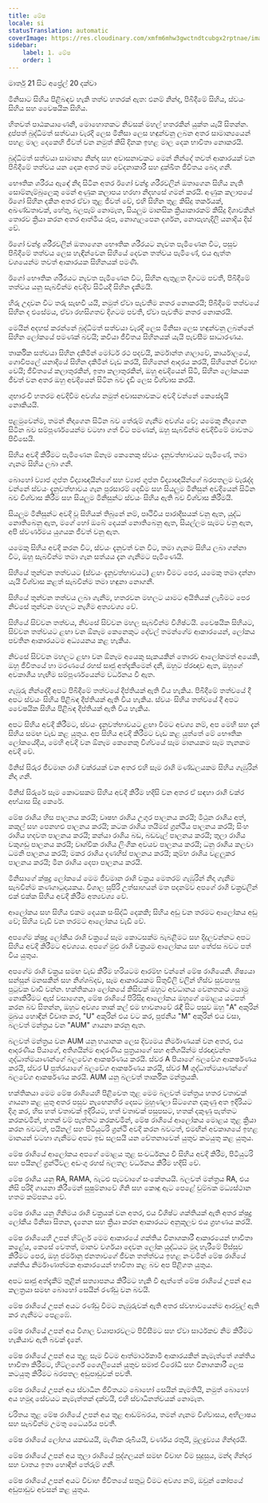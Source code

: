 ```yaml
---
title: මේෂ
locale: si
statusTranslation: automatic
coverImage: https://res.cloudinary.com/xmfm6mhw3gwctndtcubgx2rptnae/image/upload/v1741354450/small_cover_tratado_esoterico_de_astrologia_hermetica_6210a35442.webp
sidebar:
    label: 1. මේෂ
    order: 1
---
```

මාර්තු 21 සිට අප්‍රේල් 20 දක්වා

මිනිසාට සිහිය පිළිබඳව හැකි තත්ව හතරක් ඇත: එනම් නින්ද, පිබිදීමේ සිහිය, ස්වයං සිහිය සහ වෛෂයික සිහිය.

හිතවත් පාඨකයාණෙනි, මොහොතකට නිවසක් මහල් හතරකින් යුක්ත යැයි සිතන්න. දුප්පත් බුද්ධිමත් සත්වයා වැරදි ලෙස මිනිසා ලෙස හඳුන්වනු ලබන අතර සාමාන්‍යයෙන් පහළ මාල දෙකෙහි ජීවත් වන නමුත් කිසි දිනක ඉහළ මාල දෙක භාවිතා නොකරයි.

බුද්ධිමත් සත්වයා සාමාන්‍ය නින්ද සහ අවාසනාවකට මෙන් නින්දේ තවත් ආකාරයක් වන පිබිදීමේ තත්වය යන දෙක අතර තම වේදනාකාරී සහ දුක්ඛිත ජීවිතය බෙදා ගනී.

භෞතික ශරීරය ඇඳේ නිදා සිටින අතර ඊගෝ චන්ද්‍ර ශරීරවලින් ඔතාගෙන සිහිය නැති සොම්නැම්බුලෙකු මෙන් අණුක කලාපය හරහා නිදහසේ ගමන් කරයි. අණුක කලාපයේ ඊගෝ සිහින දකින අතර ඒවා තුළ ජීවත් වේ, එහි සිහින තුළ කිසිදු තර්කයක්, අඛණ්ඩතාවක්, හේතු, බලපෑම් නොමැත, සියලුම මානසික ක්‍රියාකාරකම් කිසිදු දිශාවකින් තොරව ක්‍රියා කරන අතර ආත්මීය රූප, නොගැලපෙන දර්ශන, නොපැහැදිලි යනාදිය දිස් වේ.

ඊගෝ චන්ද්‍ර ශරීරවලින් ඔතාගෙන භෞතික ශරීරයට නැවත පැමිණෙන විට, පසුව පිබිදීමේ තත්වය ලෙස හැඳින්වෙන සිහියේ දෙවන තත්වය පැමිණේ, එය ඇත්ත වශයෙන්ම තවත් ආකාරයක සිහිනයක් පමණි.

ඊගෝ භෞතික ශරීරයට නැවත පැමිණෙන විට, සිහින ඇතුළත දිගටම පවතී, පිබිදීමේ තත්වය යනු සැබවින්ම අවදිව සිටියදී සිහින දැකීමයි.

හිරු උදාවන විට තරු සැඟවී යයි, නමුත් ඒවා පැවතීම නතර නොකරයි; පිබිදීමේ තත්වයේ සිහින ද එසේමය, ඒවා රහසිගතව දිගටම පවතී, ඒවා පැවතීම නතර නොකරයි.

මෙයින් අදහස් කරන්නේ බුද්ධිමත් සත්වයා වැරදි ලෙස මිනිසා ලෙස හඳුන්වනු ලබන්නේ සිහින ලෝකයේ පමණක් බවයි; කවියා ජීවිතය සිහිනයක් යැයි පැවසීම සාධාරණය.

තාර්කික සත්වයා සිහින දකිමින් මෝටර් රථ පදවයි, කර්මාන්ත ශාලාවේ, කාර්යාලයේ, ගොවිපලේ යනාදියේ සිහින දකිමින් වැඩ කරයි, සිහිනෙන් ආදරය කරයි, සිහිනෙන් විවාහ වෙයි; ජීවිතයේ කලාතුරකින්, ඉතා කලාතුරකින්, ඔහු අවදියෙන් සිටී, සිහින ලෝකයක ජීවත් වන අතර ඔහු අවදියෙන් සිටින බව දැඩි ලෙස විශ්වාස කරයි.

ශුභාරංචි හතරම අවදිවීම අවශ්ය නමුත් අවාසනාවකට අවදි වන්නේ කෙසේදැයි නොකියයි.

පළමුවෙන්ම, තමන් නිදාගෙන සිටින බව තේරුම් ගැනීම අවශ්ය වේ; යමෙකු නිදාගෙන සිටින බව සම්පූර්ණයෙන්ම වටහා ගත් විට පමණක්, ඔහු සැබවින්ම අවදිවීමේ මාවතට පිවිසෙයි.

සිහිය අවදි කිරීමට පැමිණෙන ඕනෑම කෙනෙකු ස්වයං දැනුවත්භාවයට පැමිණේ, තමා ගැනම සිහිය ලබා ගනී.

බොහෝ ව්‍යාජ ගුප්ත විද්‍යාඥයින්ගේ සහ ව්‍යාජ ගුප්ත විද්‍යාඥයින්ගේ බරපතලම වැරැද්ද වන්නේ ස්වයං දැනුවත්භාවය ගැන පුරසාරම් දෙඩීම සහ සියලුම මිනිසුන් අවදියෙන් සිටින බව විශ්වාස කිරීම සහ සියලුම මිනිසුන්ට ස්වයං සිහිය ඇති බව විශ්වාස කිරීමයි.

සියලුම මිනිසුන්ට අවදි වූ සිහියක් තිබුනේ නම්, පෘථිවිය පාරාදීසයක් වනු ඇත, යුද්ධ නොතිබෙනු ඇත, මගේ හෝ ඔබේ දෙයක් නොතිබෙනු ඇත, සියල්ලම සැමට වනු ඇත, අපි ස්වර්ණමය යුගයක ජීවත් වනු ඇත.

යමෙකු සිහිය අවදි කරන විට, ස්වයං දැනුවත් වන විට, තමා ගැනම සිහිය ලබා ගන්නා විට, ඔහු සැබවින්ම තමා ගැන සත්යය දැන ගැනීමට පැමිණෙයි.

සිහියේ තුන්වන තත්වයට (ස්වයං දැනුවත්භාවයට) ළඟා වීමට පෙර, යමෙකු තමා දන්නා යැයි විශ්වාස කළත් සැබවින්ම තමා හඳුනා නොගනී.

සිහියේ තුන්වන තත්වය ලබා ගැනීම, හතරවන මහලට යාමට අයිතියක් ලැබීමට පෙර නිවසේ තුන්වන මහලට නැගීම අත්‍යවශ්‍ය වේ.

සිහියේ සිව්වන තත්වය, නිවසේ සිව්වන මහල සැබවින්ම විශිෂ්ටයි. වෛෂයික සිහියට, සිව්වන තත්වයට ළඟා වන ඕනෑම කෙනෙකුට දේවල් තමන්ගේම ආකාරයෙන්, ලෝකය පවතින ආකාරයටම අධ්‍යයනය කළ හැකිය.

නිවසේ සිව්වන මහලට ළඟා වන ඕනෑම අයෙකු සැකයකින් තොරව ආලෝකමත් අයෙකි, ඔහු ජීවිතයේ හා මරණයේ රහස් සෘජු අත්දැකීමෙන් දනී, ඔහුට ප්රඥාව ඇත, ඔහුගේ අවකාශීය හැඟීම සම්පූර්ණයෙන්ම වර්ධනය වී ඇත.

ගැඹුරු නින්දේදී අපට පිබිදීමේ තත්වයේ දීප්තියක් ඇති විය හැකිය. පිබිදීමේ තත්වයේ දී අපට ස්වයං සිහිය පිළිබඳ දීප්තියක් ඇති විය හැකිය. ස්වයං සිහිය තත්වයේ දී අපට වෛෂයික සිහිය පිළිබඳ දීප්තියක් ඇති විය හැකිය.

අපට සිහිය අවදි කිරීමට, ස්වයං දැනුවත්භාවයට ළඟා වීමට අවශ්‍ය නම්, අප මෙහි සහ දැන් සිහිය සමඟ වැඩ කළ යුතුය. අප සිහිය අවදි කිරීමට වැඩ කළ යුත්තේ මේ භෞතික ලෝකයේදීය, මෙහි අවදි වන ඕනෑම කෙනෙකු විශ්වයේ සෑම මානයකම සෑම තැනකම අවදි වේ.

මිනිස් සිරුර ජීවමාන රාශි චක්රයක් වන අතර එහි සෑම රාශි මණ්ඩලයකම සිහිය ගැඹුරින් නිදා ගනී.

මිනිස් සිරුරේ සෑම කොටසකම සිහිය අවදි කිරීම හදිසි වන අතර ඒ සඳහා රාශි චක්ර අභ්යාස සිදු කෙරේ.

මේෂ රාශිය හිස පාලනය කරයි; වෘෂභ රාශිය උගුර පාලනය කරයි; මිථුන රාශිය අත්, කකුල් සහ පෙනහළු පාලනය කරයි; කටක රාශිය තයිමස් ග්‍රන්ථිය පාලනය කරයි; සිංහ රාශිය හදවත පාලනය කරයි; කන්යා රාශිය බඩ, බඩවැල් පාලනය කරයි; තුලා රාශිය වකුගඩු පාලනය කරයි; වෘශ්චික රාශිය ලිංගික අවයව පාලනය කරයි; ධනු රාශිය කලවා ධමනි පාලනය කරයි; මකර රාශිය දණහිස් පාලනය කරයි; කුම්භ රාශිය වළලුකර පාලනය කරයි; මීන රාශිය දෙපා පාලනය කරයි.

මිනිසාගේ ක්ෂුද්‍ර ලෝකයේ මෙම ජීවමාන රාශි චක්‍රය මෙතරම් ගැඹුරින් නිදා ගැනීම සැබවින්ම කණගාටුදායකය. විශාල සුපිරි උත්සාහයන් මත පදනම්ව අපගේ රාශි චක්‍රවලින් එක් එක්ක සිහිය අවදි කිරීම අත්‍යවශ්‍ය වේ.

ආලෝකය සහ සිහිය එකම දෙයක සංසිද්ධි දෙකකි; සිහිය අඩු වන තරමට ආලෝකය අඩු වේ; සිහිය වැඩි වන තරමට ආලෝකය වැඩි වේ.

අපගේම ක්ෂුද්‍ර ලෝකීය රාශි චක්‍රයේ සෑම කොටසක්ම බැබළීමට සහ දිදුලවන්නට අපට සිහිය අවදි කිරීමට අවශ්‍යය. අපගේ මුළු රාශි චක්‍රයම ආලෝකය සහ තේජස බවට පත් විය යුතුය.

අපගේම රාශි චක්‍රය සමඟ වැඩ කිරීම හරියටම ආරම්භ වන්නේ මේෂ රාශියෙනි. ශිෂ්‍යයා සන්සුන් මනසකින් සහ නිශ්ශබ්දව, සෑම ආකාරයකම සිතුවිලි වලින් හිස්ව සුවපහසු පුටුවක වාඩි වන්න. භක්තිකයා ලෝකයේ කිසිවක් ඔහුට අවධානය වෙනතකට යොමු නොකිරීමට ඇස් වසාගෙන, මේෂ රාශියේ පිරිසිදු ආලෝකය ඔහුගේ මොළය යටපත් කරන බව සිතන්න, ඔහුට අවශ්‍ය තාක් කල් එම භාවනාවේ රැඳී සිට පසුව ඔහු "A" අකුරින් මුඛය හොඳින් විවෘත කර, "U" අකුරින් එය වට කර, පූජනීය "M" අකුරින් එය වසා, බලවත් මන්ත්‍රය වන "AUM" ගායනා කරනු ඇත.

බලවත් මන්ත්‍රය වන AUM යනු භයානක ලෙස දිව්‍යමය නිර්මාණයක් වන අතර, එය ආදරණීය පියාගේ, අතිශයින්ම ආදරණීය පුත්‍රයාගේ සහ අතිශයින්ම ප්රඥාවන්ත ශුද්ධාත්මයාණන්ගේ බලවේග ආකර්ෂණය කරයි. ස්වර A පියාගේ බලවේග ආකර්ෂණය කරයි, ස්වර U පුත්රයාගේ බලවේග ආකර්ෂණය කරයි, ස්වර M ශුද්ධාත්මයාණන්ගේ බලවේග ආකර්ෂණය කරයි. AUM යනු බලවත් තාර්කික මන්ත්‍රයකි.

භක්තිකයා මෙම මේෂ රාශියෙහි පිළිවෙත තුළ මෙම බලවත් මන්ත්‍රය හතර වතාවක් ගායනා කළ යුතු අතර පසුව නැඟෙනහිර දෙසට මුහුණලා සිටගෙන දකුණු අත ඉදිරියට දිගු කර, හිස හත් වතාවක් ඉදිරියට, හත් වතාවක් පසුපසට, හතක් දකුණු පැත්තට කරකවමින්, හතක් වම් පැත්තට කරකවමින්, මේෂ රාශියේ ආලෝකය මොළය තුළ ක්‍රියා කරන බවටත්, පයිනල් සහ පිටියුටරි ග්‍රන්ථි අවදි කරන බවටත්, එමඟින් අවකාශයේ ඉහළ මානයන් වටහා ගැනීමට අපට ඉඩ සලසයි යන චේතනාවෙන් යුතුව කටයුතු කළ යුතුය.

මේෂ රාශියේ ආලෝකය අපගේ මොළය තුළ සංවර්ධනය වී සිහිය අවදි කිරීම, පිටියුටරි සහ පයිනල් ග්‍රන්ථිවල අඩංගු රහස් බලතල වර්ධනය කිරීම හදිසි වේ.

මේෂ රාශිය යනු RA, RAMA, බැටළු පැටවාගේ සංකේතයයි. බලවත් මන්ත්‍රය RA, එය නිසි පරිදි ගායනා කිරීමෙන් සුෂුම්නාවේ ගිනි සහ කොඳු ඇට පෙළේ චුම්බක මධ්‍යස්ථාන හතම කම්පනය වේ.

මේෂ රාශිය යනු ගිනිමය රාශි චක්‍රයක් වන අතර, එය විශිෂ්ට ශක්තියක් ඇති අතර ක්ෂුද්‍ර ලෝකීය මිනිසා සිතන, දැනෙන සහ ක්‍රියා කරන ආකාරයට අනුකූලව එය ග්‍රහණය කරයි.

මේෂ රාශියෙහි උපන් හිට්ලර් මෙම ආකාරයේ ශක්තිය විනාශකාරී ආකාරයෙන් භාවිතා කළේය, කෙසේ වෙතත්, මානව වර්ගයා දෙවන ලෝක යුද්ධයට මුදා හැරීමේ පිස්සුව කිරීමට පෙර, ඔහු ජර්මානු ජනතාවගේ ජීවන තත්ත්වය ඉහළ නංවමින් මේෂ රාශියේ ශක්තිය නිර්මාණාත්මක ආකාරයෙන් භාවිතා කළ බව අප පිළිගත යුතුය.

අපට සෘජු අත්දැකීම් තුළින් සත්‍යාපනය කිරීමට හැකි වී ඇත්තේ මේෂ රාශියේ උපන් අය කලත්‍රයා සමඟ බොහෝ සෙයින් රණ්ඩු වන බවයි.

මේෂ රාශියේ උපන් අයට රණ්ඩු වීමට නැඹුරුවක් ඇති අතර ස්වභාවයෙන්ම ආරවුල් ඇති කර ගැනීමට පෙළඹේ.

මේෂ රාශියේ උපන් අය විශාල ව්යාපාරවලට පිවිසීමට සහ ඒවා සාර්ථකව නිම කිරීමට හැකියාව ඇති බවක් දැනේ.

මේෂ රාශියේ උපන් අය තුළ සෑම විටම ආත්මාර්ථකාමී ආකාරයකින් කැමැත්තේ ශක්තිය භාවිතා කිරීමට, හිට්ලර්ගේ ශෛලියෙන් යුතුව සමාජ විරෝධී සහ විනාශකාරී ලෙස කටයුතු කිරීමට බරපතල අඩුපාඩුවක් පවතී.

මේෂ රාශියේ උපන් අය ස්වාධීන ජීවිතයට බොහෝ සෙයින් කැමතියි, නමුත් බොහෝ අය හමුදා සේවයට කැමැත්තක් දක්වයි, එහි ස්වාධීනත්වයක් නොමැත.

චරිතය තුළ මේෂ රාශියේ උපන් අය තුළ ආඩම්බරය, තමන් ගැනම විශ්වාසය, අභිලාෂය සහ සැබවින්ම උමතු ධෛර්යය පවතී.

මේෂ රාශියේ ලෝහය යකඩයයි, මැණික රූබියයි, වර්ණය රතුයි, මූලද්‍රව්‍යය ගින්දරයි.

මේෂ රාශියේ උපන් අය තුලා රාශියේ පුද්ගලයන් සමඟ විවාහ වීම සුදුසුය, මන්ද ගින්දර සහ වාතය ඉතා හොඳින් තේරුම් ගනී.

මේෂ රාශියේ උපන් අයට විවාහ ජීවිතයේ සතුටු වීමට අවශ්‍ය නම්, ඔවුන් කෝපයේ අඩුපාඩුව අවසන් කළ යුතුය.
